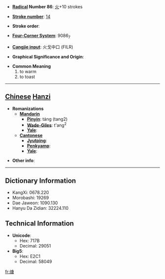 * '''[[Wiktionary:Chinese radical index| Radical]] Number 86''': [[Wiktionary:Chinese radical index 火|火]]+10 strokes

* '''[[Wiktionary:Chinese total strokes index|Stroke number]]''': [[Wiktionary:Chinese total strokes index 14|14]]

* '''Stroke order''': 

* '''[[Wiktionary:Chinese four corner index|Four-Corner System]]''': 9086<sub>7</sub>

* '''[[Wiktionary:Chinese Cangjie index|Cangjie input]]''': 火戈中口 (FILR)

* '''Graphical Significance and Origin''': 

* '''Common Meaning'''
*#to warm
*# to toast


----

== [[Chinese]] [[Hanzi]] ==

* '''Romanizations'''
** '''[[Mandarin]]'''
*** '''[[Pinyin]]''': táng (tang2)
*** '''[[Wade-Giles]]''': t'ang<sup>2</sup>
*** '''[[Yale]]''': 
** '''[[Cantonese]]'''
*** '''[[Jyutping]]''':
*** '''[[Penkyamp]]''': 
*** '''[[Yale]]''': 

* '''Other info''': 

----

== Dictionary Information ==

* KangXi: 0678.220
* Morobashi: 19269
* Dae Jaweon: 1090.130
* Hanyu Da Zidian: 32224.110

== Technical Information ==

* '''Unicode''':
** Hex: 717B
** Decimal: 29051
* '''Big5''':
** Hex: E2C1
** Decimal: 58049

[[fr:煻]]